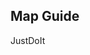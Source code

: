 {{Normal/MapPageHeader}}
{{Normal/MapInfo
|page = 1-1
|en = Sea in Front of the Naval Base
|jp = 鎮守府正面海域
|romaji = 

|mechanics = 
}}
{{MapBranchingTable
|title = 1-1 Branching Rules
|id = 1-1
|A -> B,C = * Random
}}

==Map Guide==
JustDoIt

{{Normal/MapPageFooter}}